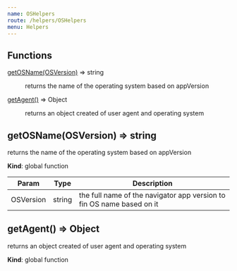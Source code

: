 ```yaml
---
name: OSHelpers
route: /helpers/OSHelpers
menu: Helpers
---
```





## Functions

<dl>
<dt><a href="#getOSName">getOSName(OSVersion)</a> ⇒ string</dt>
<dd><p>returns the name of the operating system based on appVersion</p>
</dd>
<dt><a href="#getAgent">getAgent()</a> ⇒ Object</dt>
<dd><p>returns an object created of user agent and operating system</p>
</dd>
</dl>

<a name="getOSName"></a>

## getOSName(OSVersion) ⇒ string
returns the name of the operating system based on appVersion

**Kind**: global function  

| Param | Type | Description |
| --- | --- | --- |
| OSVersion | string | the full name of the navigator app version to fin OS name based on it |

<a name="getAgent"></a>

## getAgent() ⇒ Object
returns an object created of user agent and operating system

**Kind**: global function  
